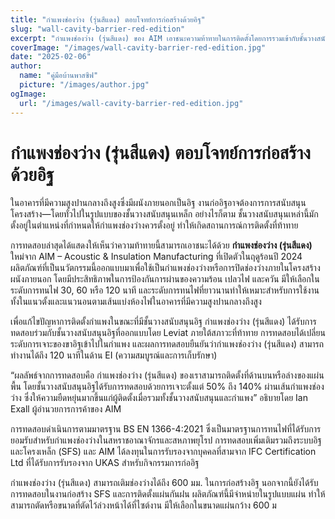 ```yaml
---
title: "กำแพงช่องว่าง (รุ่นสีแดง) ตอบโจทย์การก่อสร้างด้วยอิฐ"
slug: "wall-cavity-barrier-red-edition"
excerpt: "กำแพงช่องว่าง (รุ่นสีแดง) ของ AIM เอาชนะความท้าทายในการติดตั้งโดยการรวมเข้ากับชั้นวางสนับสนุนอิฐในขณะที่ยังคงให้การป้องกันไฟที่แข็งแกร่ง"
coverImage: "/images/wall-cavity-barrier-red-edition.jpg"
date: "2025-02-06"
author:
  name: "คู่มือบ้านพาสซีฟ"
  picture: "/images/author.jpg"
ogImage:
  url: "/images/wall-cavity-barrier-red-edition.jpg"
---
```


# กำแพงช่องว่าง (รุ่นสีแดง) ตอบโจทย์การก่อสร้างด้วยอิฐ

ในอาคารที่มีความสูงปานกลางถึงสูงซึ่งมีผนังภายนอกเป็นอิฐ งานก่ออิฐอาจต้องการการสนับสนุนโครงสร้าง—โดยทั่วไปในรูปแบบของชั้นวางสนับสนุนเหล็ก อย่างไรก็ตาม ชั้นวางสนับสนุนเหล่านี้มักตั้งอยู่ในตำแหน่งที่กำหนดให้กำแพงช่องว่างควรตั้งอยู่ ทำให้เกิดสถานการณ์การติดตั้งที่ท้าทาย

การทดสอบล่าสุดได้แสดงให้เห็นว่าความท้าทายนี้สามารถเอาชนะได้ด้วย **กำแพงช่องว่าง (รุ่นสีแดง)** ใหม่จาก AIM – Acoustic & Insulation Manufacturing ที่เปิดตัวในฤดูร้อนปี 2024 ผลิตภัณฑ์ที่เป็นนวัตกรรมนี้ออกแบบมาเพื่อใช้เป็นกำแพงช่องว่างหรือการปิดช่องว่างภายในโครงสร้างผนังภายนอก โดยมีประสิทธิภาพในการป้องกันการผ่านของความร้อน เปลวไฟ และควัน มีให้เลือกในระดับการทนไฟ 30, 60 หรือ 120 นาที และระดับการทนไฟที่ยาวนานทำให้เหมาะสำหรับการใช้งานทั้งในแนวตั้งและแนวนอนตามเส้นแบ่งห้องไฟในอาคารที่มีความสูงปานกลางถึงสูง

เพื่อแก้ไขปัญหาการติดตั้งกำแพงในขณะที่มีชั้นวางสนับสนุนอิฐ กำแพงช่องว่าง (รุ่นสีแดง) ได้รับการทดสอบร่วมกับชั้นวางสนับสนุนอิฐที่ออกแบบโดย Leviat ภายใต้สภาวะที่ท้าทาย การทดสอบได้เปลี่ยนระดับการเจาะของขาอิฐเข้าไปในกำแพง และผลการทดสอบยืนยันว่ากำแพงช่องว่าง (รุ่นสีแดง) สามารถทำงานได้ถึง 120 นาทีในด้าน EI (ความสมบูรณ์และการเก็บรักษา)

“ผลลัพธ์จากการทดสอบคือ กำแพงช่องว่าง (รุ่นสีแดง) ของเราสามารถติดตั้งที่ด้านบนหรือล่างของแผ่นพื้น โดยชั้นวางสนับสนุนอิฐได้รับการทดสอบด้วยการเจาะตั้งแต่ 50% ถึง 140% ผ่านเส้นกำแพงช่องว่าง ซึ่งให้ความยืดหยุ่นมากขึ้นแก่ผู้ติดตั้งเมื่อรวมทั้งชั้นวางสนับสนุนและกำแพง” อธิบายโดย Ian Exall ผู้อำนวยการการค้าของ AIM

การทดสอบดำเนินการตามมาตรฐาน BS EN 1366-4:2021 ซึ่งเป็นมาตรฐานการทนไฟที่ได้รับการยอมรับสำหรับกำแพงช่องว่างในสหราชอาณาจักรและสหภาพยุโรป การทดสอบเพิ่มเติมรวมถึงระบบอิฐและโครงเหล็ก (SFS) และ AIM ได้ลงทุนในการรับรองจากบุคคลที่สามจาก IFC Certification Ltd ที่ได้รับการรับรองจาก UKAS สำหรับกิจกรรมการก่ออิฐ

กำแพงช่องว่าง (รุ่นสีแดง) สามารถเติมช่องว่างได้ถึง 600 มม. ในการก่อสร้างอิฐ นอกจากนี้ยังได้รับการทดสอบในงานก่อสร้าง SFS และการติดตั้งแผ่นกันฝน ผลิตภัณฑ์นี้มีจำหน่ายในรูปแบบแผ่น ทำให้สามารถตัดหรือขนาดที่ตัดไว้ล่วงหน้าได้ที่ไซต์งาน มีให้เลือกในขนาดแผ่นกว้าง 600 ม